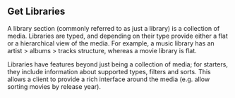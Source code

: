 ## Get Libraries

A library section (commonly referred to as just a library) is a collection of media. 
Libraries are typed, and depending on their type provide either a flat or a hierarchical view of the media. 
For example, a music library has an artist > albums > tracks structure, whereas a movie library is flat.

Libraries have features beyond just being a collection of media; for starters, they include information about supported types, filters and sorts. 
This allows a client to provide a rich interface around the media (e.g. allow sorting movies by release year).
